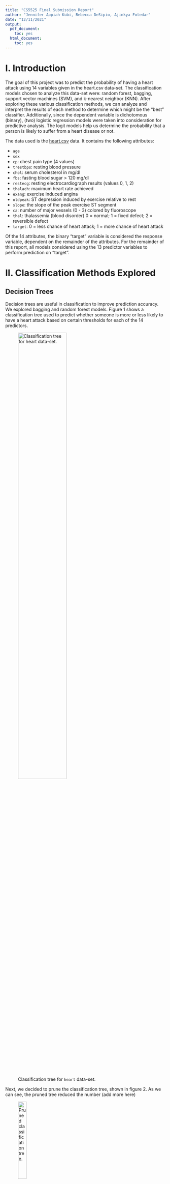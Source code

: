 ```yaml
---
title: "CS5525 Final Submission Report"
author: "Jennifer Appiah-Kubi, Rebecca DeSipio, Ajinkya Fotedar"
date: "12/11/2021"
output:
  pdf_document:
    toc: yes
  html_document:
    toc: yes
---
```



# I. Introduction

The goal of this project was to predict the probability of having a heart attack using 14 variables given in the heart.csv data-set. The classification models chosen to analyze this data-set were: random forest, bagging, support vector machines (SVM), and k-nearest neighbor (KNN). After exploring these various classification methods, we can analyze and interpret the results of each method to determine which might be the “best” classifier. Additionally, since the dependent variable is dichotomous (binary), (two) logistic regression models were taken into consideration for predictive analysis. The logit models help us determine the probability that a person is likely to suffer from a heart disease or not.

The data used is the [heart.csv](https://www.kaggle.com/nareshbhat/health-care-data-set-on-heart-attack-possibility) data. It contains the following attributes:

  - `age`
  - `sex`
  - `cp`: chest pain type (4 values)
  - `trestbps`: resting blood pressure
  - `chol`: serum cholesterol in mg/dl
  - `fbs`: fasting blood sugar > 120 mg/dl
  - `restecg`: resting electrocardiograph results (values 0, 1, 2)
  - `thalach`: maximum heart rate achieved
  - `exang`: exercise induced angina
  - `oldpeak`: ST depression induced by exercise relative to rest
  - `slope`: the slope of the peak exercise ST segment
  - `ca`: number of major vessels (0 - 3) colored by fluoroscope
  - `thal`: thalassemia (blood disorder) 0 = normal; 1 = fixed defect; 2 = reversible defect
  - `target`: 0 = less chance of heart attack; 1 = more chance of heart attack

Of the 14 attributes, the binary "target" variable is considered the response variable, dependent on the remainder of the attributes. For the remainder of this report, all models considered using the 13 predictor variables to perform prediction on "target".


# II. Classification Methods Explored

## Decision Trees

Decision trees are useful in classification to improve prediction accuracy. We explored bagging and random forest models. Figure 1 shows a classification tree used to predict whether someone is more or less likely to have a heart attack based on certain thresholds for each of the 14 predictors.

![Classification tree for `heart` data-set.](classification_tree_original.png){height=60%}


Next, we decided to prune the classification tree, shown in figure 2. As we can see, the pruned tree reduced the number (add more here)

![Pruned classification tree.](classification_tree_pruned.png){height=25%}

We can also look at the prediction accuracy (??) for both the original (see figure 3) and pruned trees and compare the outputted results.

![Prediction accuracy of the original tree (left) compared to the pruned tree (right).](pruned_vs_original_table.png){height=6%}


### Bagging:

Next, we used bagging, which is useful to reduce the variance and improve the prediction accuracy. The results of bagging are shown in figure 4. Given these results, we can conclude that thalassemia and chest pain type of the two most important attributes.

![The side-by-side plots show the variables of importance in heart attack predictability. The table in the top-right shows the prediction accuracy for bagging.](bagging_plots.png){height=20%}

### Random Forest:
Finally, random forest was used to improve upon bagging and further improve prediction accuracy, shown in figure 5. We can see that after performing random forest, the variables of importance have changed. While thalassemia and chest pain type are still important, the random forest analysis shows that maximum heart rate achieved and number of major vessels are also of importance.

![The side-by-side plots show the variables of importance in heart attack predictability. The table in the top-right shows the prediction accuracy for random forest.](randomforest_plots.png){height=20%}

Random Forest Plots

![Accuracy plot.](rf_accuracy_plot.png){height=20%}

![Random Forest variables of importance.](rf_best_plots.png){height=20%}

\newpage

## Support Vector Machines

SVM is a supervised classification method that separates data using *hyperplanes*, which act as a decision boundary between the various classes. Here we use a classifier for predicting whether a patient is suffering from any heart disease or not.

### Model Training and Accuracy:

We first train a linear classifier with the help of a *train control* method that uses *repeated cross-validation*, and then calculate prediction accuracy (77.8%) using a *confusion matrix*.

```r
library(knitr)
include_graphics("./svm_accuracy.png")
```

### Choosing Different Costs:

In order to improve model performance, we play with *Cost (C)* values in our classifier. For this we define a grid with specific *C* values. We then train our model again using the new *C* values. Our prediction accuracy is the most (84.5%) when $C = 5$, reflected in the plot below.

```r
include_graphics("./svm_accuracy_plot.png")
```

### Tuned Model:

Finally, we test the model for the same *C* values. We do this by using *predict* over the *tuned* training model and the testing data-set, and checking the accuracy using the *confusion matrix*. We note that this ends up giving a higher accuracy rate (78.9%).

```r
include_graphics("./svm_tuned_accuracy.png")
```

\newpage

## KNN

The K-nearest neighbors algorithm is a simple algorithm that closely follows the concept of the Bayes classifier. For a given data, with predictor variables, $X$, and a response variable, $y$ with $k$ classes, the Bayes classifier seeks to first establish a conditional probability of the classes of $y$ given $X$. With a new observation, $x_n$, the prediction made is the class $j$ with the highest conditional probability given $x_n$.

Establishing a conditional distribution for the data at hand may be impossible. Consequently, the KNN algorithm uses a frequentist approach to establish a conditional probability distribution for only subsets of the data. For a new observation $x_n$, the KNN algorithm finds the distance from $x_n$ to each of the points in $X$, selecting the $k$ nearest points. These are the $k$ nearest neighbors of $x_n$. Let $y^{(kn)}$ be the classes of the $k$ nearest neighbors of $x_n$. With this subset of data points, a conditional probability is calculated as in (\ref{eqn:j1}).
\begin{equation}
  Pr(Y=j|X=x_n) = \frac{1}{k} \sum_{y_i\in y^{kn}}{I(y_i=j)}
  \label{eqn:j1}
\end{equation}

In (\ref{eqn:j1}), $I$ is the indicator function that evaluates to 1 if the condition holds, and 0 if otherwise. Thus, (\ref{eqn:j1}) determines a frequency, which also is the conditional probability given $x_n$ for each class $j$ of the response variable. The predicted class, therefore, is $j$ such that Pr(Y=j|X=x_n) is maximum.

The KNN algorithm is applied to the normalized heart.csv data set, using an optimum value of $k=12$. The confusion matrix obtained is as shown below, and the accuracy obtained is 0.789.

![Results of KNN classfication with normalize data.](KNN_norm.PNG){height=6%}

As $k$ is a hyper-parameter, it must be determined a priori. Through a 5-fold cross-validation, different values of $k$ are applied and the optimal is chosen. As observed from below, the best value of $k$ is 5. This was used in the remainder of the KNN study.

Considering that the KNN algorithm works by finding the distance of the new data point from the $k$ nearest points, it is likely that the effect of certain parameters which are on a higher scale will become dominant over others on a lower scale. This potentially affects the accuracy of prediction. It is therefore useful that the data is normalized prior to performing KNN. In this study, the Euclidean distance was used, and normalization applied as follows. Let $X$ be the data set of parameters, and let $X_{min}$ be the $1\times p$ minimum vector of $X$. Also, let $X_{max}$ be the $1\times p$ column-wise maximum vector of $X$. Then, in this application, for each data point, $X_i$, normalization is performed according to (\ref{eqn:j2}).
\begin{equation}
  X_{inorm}  = \frac{X_i - X_{min}}{X_{max} - X_{min}}
  \label{eqn:j2}
\end{equation}

Without normalization, the following prediction table was obtained for an optimal $k=5$. The corresponding accuracy is 0.684.

![Results of KNN prediction from unnormalized data.](KNN unormalized.PNG){height=6%}

In an earlier section, the accuracy of the KNN algorithm applied to the normalized data was 0.789. Compared to the accuracy of the un-normalized data, one can see an improvement of over 15% accuracy. This underscores the need for normalization of data for especially distance-based algorithms such as the KNN.

## Logistic Regression

LR predicts whether something is *True* or *False* instead of predicting something continuous. Here, we try to predict the probability that a person will get a heart disease or not.

### Pre-processing Data:

For accurate predictions, we first process the raw data and convert a significant chunk of the variables into factors.

```r
include_graphics(c("./raw_data.png", "./processed_data.png"))
```

### Comparing Models:

We now compared the $R^2$, `AIC`, and `BIC` values of the two models - one with only age as the independent variable and another with all the variables. The second model is the better model since it has a higher $R^2$ and a lower `BIC`, which is an indicator of a better fit. We note that since the median age in our data-set is 55, it makes sense why it *is not* a statistically significant variable in our complex model (that covers all variables). With an `AIC` value of 225.6 (versus 396.8), the second model is again, a better fit.

```r
include_graphics(c("./simple_logistic_model.png", "./complex_logistic_model.png"))
```

### Predicting Probability of Heart Disease:

We plot the probability of predicting whether a person in our data-set has a heart disease. The upper-right portion of the logistic curve (cyan) shows the probability a person *will* get a heart disease. The bottom-right portion of the logistic curve (light orange) shows the probability a person *will not* get a heart disease.

```r
include_graphics("./logistic_prediction.png")
```

### Model Accuracy:

Finally, we train the second model and predict its accuracy (77.8%) with a *confusion matrix*.

```r
include_graphics("./logistic_accuracy.png")
```

\newpage

# III. Analysis



# IV. Conclusion

# V. References

